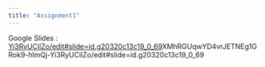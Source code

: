 ```yaml
---
title: "Assignment1"
---
```


Google Slides : [Yi3RyUCilZo/edit#slide=id.g20320c13c19_0\_69](https://docs.google.com/presentation/d/1XMhRGUqwYD4vrJETNEg1GRok9-hImQj-Yi3RyUCilZo/edit#slide=id.g20320c13c19_0_69)XMhRGUqwYD4vrJETNEg1GRok9-hImQj-Yi3RyUCilZo/edit#slide=id.g20320c13c19_0\_69
